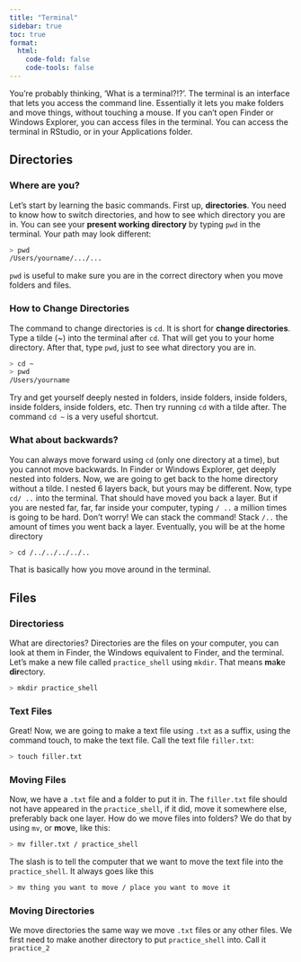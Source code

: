 ```yaml
---
title: "Terminal"
sidebar: true
toc: true
format:
  html:
    code-fold: false
    code-tools: false
---
```


You're probably thinking, 'What is a terminal?!?'. The terminal is an interface that lets you access the command line. Essentially it lets you make folders and move things, without touching a mouse. If you can't open Finder or Windows Explorer, you can access files in the terminal. You can access the terminal in RStudio, or in your Applications folder.

## Directories
### Where are you?

Let's start by learning the basic commands. First up, **directories**. You need to know how to switch directories, and how to see which directory you are in. You can see your **present working directory** by typing `pwd` in the terminal. Your path may look different:

``` sh
> pwd
/Users/yourname/.../...
```
`pwd` is useful to make sure you are in the correct directory when you move folders and files.

### How to Change Directories

The command to change directories is `cd`. It is short for **change directories**. Type a tilde (~) into the terminal after `cd`. That will get you to your home directory. After that, type `pwd`, just to see what directory you are in. 

``` sh
> cd ~
> pwd
/Users/yourname
```

Try and get yourself deeply nested in folders, inside folders, inside folders, inside folders, inside folders, etc. Then try running `cd` with a tilde after. The command `cd ~` is a very useful shortcut.

### What about backwards?

You can always move forward using `cd` (only one directory at a time), but you cannot move backwards. In Finder or Windows Explorer, get deeply nested into folders. Now, we are going to get back to the home directory without a tilde. I nested 6 layers back, but yours may be different. Now, type `cd/ ..` into the terminal. That should have moved you back a layer. But if you are nested far, far, far inside your computer, typing `/ ..` a million times is going to be hard. Don't worry! We can stack the command! Stack `/..` the amount of times you went back a layer. Eventually, you will be at the home directory

``` sh
> cd /../../../../..
```

That is basically how you move around in the terminal.

## Files
### Directoriess

What are directories? Directories are the files on your computer, you can look at them in Finder, the Windows equivalent to Finder, and the terminal. Let's make a new file called `practice_shell` using `mkdir`. That means **m**a**k**e **dir**ectory.

``` sh
> mkdir practice_shell
```
### Text Files
Great! Now, we are going to make a text file using `.txt` as a suffix, using the command touch, to make the text file. Call the text file `filler.txt`: 

``` sh
> touch filler.txt
```

### Moving Files

Now, we have a `.txt` file and a folder to put it in. The `filler.txt` file should not have appeared in the `practice_shell`, if it did, move it somewhere else, preferably back one layer. How do we move files into folders? We do that by using `mv`, or **m**o**v**e, like this:

``` sh
> mv filler.txt / practice_shell
```
The slash is to tell the computer that we want to move the text file into the `practice_shell`. It always goes like this

``` sh
> mv thing you want to move / place you want to move it
```
### Moving Directories

We move directories the same way we move `.txt` files or any other files. We first need to make another directory to put `practice_shell` into. Call it `practice_2`
